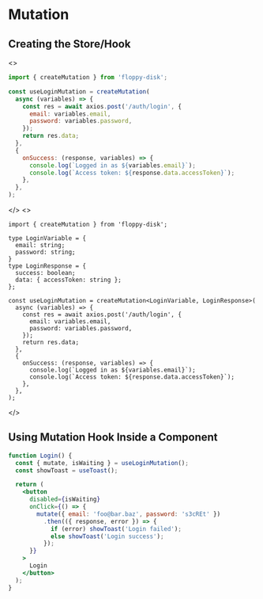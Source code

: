 
# Mutation

## Creating the Store/Hook

<JsOrTs className="pt-5 -mb-3 justify-end">
<>

```jsx
import { createMutation } from 'floppy-disk';

const useLoginMutation = createMutation(
  async (variables) => {
    const res = await axios.post('/auth/login', {
      email: variables.email,
      password: variables.password,
    });
    return res.data;
  },
  {
    onSuccess: (response, variables) => {
      console.log(`Logged in as ${variables.email}`);
      console.log(`Access token: ${response.data.accessToken}`);
    },
  },
);
```

</>
<>

```tsx
import { createMutation } from 'floppy-disk';

type LoginVariable = {
  email: string;
  password: string;
}
type LoginResponse = {
  success: boolean;
  data: { accessToken: string };
};

const useLoginMutation = createMutation<LoginVariable, LoginResponse>(
  async (variables) => {
    const res = await axios.post('/auth/login', {
      email: variables.email,
      password: variables.password,
    });
    return res.data;
  },
  {
    onSuccess: (response, variables) => {
      console.log(`Logged in as ${variables.email}`);
      console.log(`Access token: ${response.data.accessToken}`);
    },
  },
);
```

</>
</JsOrTs>

## Using Mutation Hook Inside a Component

```jsx
function Login() {
  const { mutate, isWaiting } = useLoginMutation();
  const showToast = useToast();

  return (
    <button
      disabled={isWaiting}
      onClick={() => {
        mutate({ email: 'foo@bar.baz', password: 's3cREt' })
          .then(({ response, error }) => {
            if (error) showToast('Login failed');
            else showToast('Login success');
          });
      }}
    >
      Login
    </button>
  );
}
```

<Example path="react/mutation" />
